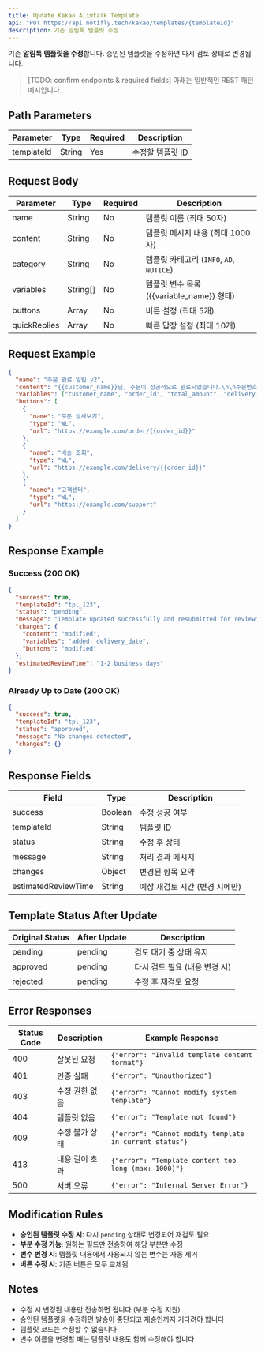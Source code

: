 ```yaml
---
title: Update Kakao Alimtalk Template
api: "PUT https://api.notifly.tech/kakao/templates/{templateId}"
description: 기존 알림톡 템플릿 수정
---
```


기존 **알림톡 템플릿을 수정**합니다. 승인된 템플릿을 수정하면 다시 검토 상태로 변경됩니다.

> [TODO: confirm endpoints & required fields] 아래는 일반적인 REST 패턴 예시입니다.

## Path Parameters

| Parameter  | Type   | Required | Description                              |
|------------|--------|----------|------------------------------------------|
| templateId | String | Yes      | 수정할 템플릿 ID                         |

## Request Body

| Parameter    | Type     | Required | Description                                          |
|--------------|----------|----------|------------------------------------------------------|
| name         | String   | No       | 템플릿 이름 (최대 50자)                              |
| content      | String   | No       | 템플릿 메시지 내용 (최대 1000자)                     |
| category     | String   | No       | 템플릿 카테고리 (`INFO`, `AD`, `NOTICE`)             |
| variables    | String[] | No       | 템플릿 변수 목록 ({{variable_name}} 형태)           |
| buttons      | Array    | No       | 버튼 설정 (최대 5개)                                 |
| quickReplies | Array    | No       | 빠른 답장 설정 (최대 10개)                           |

## Request Example

```json
{
  "name": "주문 완료 알림 v2",
  "content": "{{customer_name}}님, 주문이 성공적으로 완료되었습니다.\n\n주문번호: {{order_id}}\n주문금액: {{total_amount}}원\n배송예정일: {{delivery_date}}\n\n주문해 주셔서 감사합니다!",
  "variables": ["customer_name", "order_id", "total_amount", "delivery_date"],
  "buttons": [
    {
      "name": "주문 상세보기",
      "type": "WL",
      "url": "https://example.com/order/{{order_id}}"
    },
    {
      "name": "배송 조회",
      "type": "WL",
      "url": "https://example.com/delivery/{{order_id}}"
    },
    {
      "name": "고객센터",
      "type": "WL",
      "url": "https://example.com/support"
    }
  ]
}
```

## Response Example

### Success (200 OK)

```json
{
  "success": true,
  "templateId": "tpl_123",
  "status": "pending",
  "message": "Template updated successfully and resubmitted for review",
  "changes": {
    "content": "modified",
    "variables": "added: delivery_date",
    "buttons": "modified"
  },
  "estimatedReviewTime": "1-2 business days"
}
```

### Already Up to Date (200 OK)

```json
{
  "success": true,
  "templateId": "tpl_123",
  "status": "approved",
  "message": "No changes detected",
  "changes": {}
}
```

## Response Fields

| Field                | Type    | Description                           |
|----------------------|---------|---------------------------------------|
| success              | Boolean | 수정 성공 여부                        |
| templateId           | String  | 템플릿 ID                             |
| status               | String  | 수정 후 상태                          |
| message              | String  | 처리 결과 메시지                      |
| changes              | Object  | 변경된 항목 요약                      |
| estimatedReviewTime  | String  | 예상 재검토 시간 (변경 시에만)        |

## Template Status After Update

| Original Status | After Update | Description                           |
|----------------|--------------|---------------------------------------|
| pending        | pending      | 검토 대기 중 상태 유지               |
| approved       | pending      | 다시 검토 필요 (내용 변경 시)        |
| rejected       | pending      | 수정 후 재검토 요청                  |

## Error Responses

| Status Code | Description        | Example Response                                    |
|-------------|-------------------|-----------------------------------------------------|
| 400         | 잘못된 요청       | `{"error": "Invalid template content format"}`     |
| 401         | 인증 실패         | `{"error": "Unauthorized"}`                        |
| 403         | 수정 권한 없음    | `{"error": "Cannot modify system template"}`       |
| 404         | 템플릿 없음       | `{"error": "Template not found"}`                  |
| 409         | 수정 불가 상태    | `{"error": "Cannot modify template in current status"}` |
| 413         | 내용 길이 초과    | `{"error": "Template content too long (max: 1000)"}`|
| 500         | 서버 오류         | `{"error": "Internal Server Error"}`               |

## Modification Rules

- **승인된 템플릿 수정 시**: 다시 `pending` 상태로 변경되어 재검토 필요
- **부분 수정 가능**: 원하는 필드만 전송하여 해당 부분만 수정
- **변수 변경 시**: 템플릿 내용에서 사용되지 않는 변수는 자동 제거
- **버튼 수정 시**: 기존 버튼은 모두 교체됨

## Notes

- 수정 시 변경된 내용만 전송하면 됩니다 (부분 수정 지원)
- 승인된 템플릿을 수정하면 발송이 중단되고 재승인까지 기다려야 합니다
- 템플릿 코드는 수정할 수 없습니다
- 변수 이름을 변경할 때는 템플릿 내용도 함께 수정해야 합니다